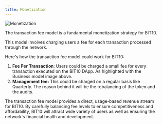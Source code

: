 ```yaml
---
title: Monetization
---
```


<img src='https://raw.githubusercontent.com/ZeyaRabani/Gitbook2/main/public/assets/monetization.png' alt='Monetization' className='rounded' />

The transaction fee model is a fundamental monetization strategy for BIT10.

This model involves charging users a fee for each transaction processed through the network.

Here's how the transaction fee model could work for BIT10:

1. **Fee Per Transaction**: Users could be charged a small fee for every transaction executed on the BIT10 DApp. As highlighted with the Business model image above.
2. **Management fee:** This could be charged on a regular basis like Quarterly. The reason behind it will be the rebalancing of the token and the audits.

The transaction fee model provides a direct, usage-based revenue stream for BIT10. By carefully balancing fee levels to ensure competitiveness and affordability, BIT10 will attract wide variety of users as well as ensuring the network's financial health and  development.
